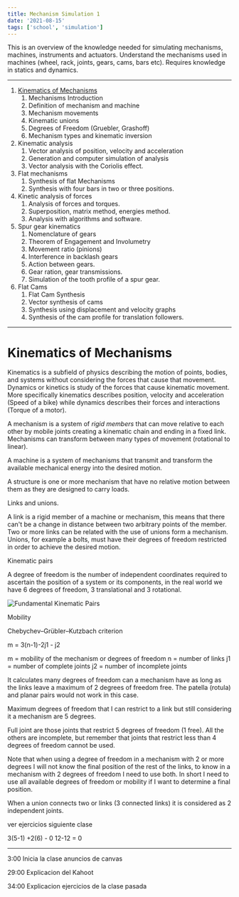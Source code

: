 ```yaml
---
title: Mechanism Simulation 1
date: '2021-08-15'
tags: ['school', 'simulation']
---
```



This is an overview of the knowledge needed for simulating mechanisms, machines, instruments and actuators. Understand the mechanisms used in machines (wheel, rack, joints, gears, cams, bars etc).  Requires knowledge in statics and dynamics. 

***

1. [Kinematics of Mechanisms](#kinematics-of-mechanisms)
	1. Mechanisms Introduction
	2. Definition of mechanism and machine
	3. Mechanism movements
	4. Kinematic unions
	5. Degrees of Freedom (Gruebler, Grashoff)
	6. Mechanism types and kinematic inversion
2. Kinematic analysis
	1. Vector analysis of position, velocity and acceleration
	2. Generation and computer simulation of analysis
	3. Vector analysis with the Coriolis effect.
3. Flat mechanisms
	1. Synthesis of flat Mechanisms
	2. Synthesis with four bars in two or three positions.
4. Kinetic analysis of forces
	1. Analysis of forces and torques.
	2. Superposition, matrix method, energies method.
	3. Analysis with algorithms and software.
5. Spur gear kinematics
	1. Nomenclature of gears
	2. Theorem of Engagement and Involumetry
	3. Movement ratio (pinions)
	4. Interference in backlash gears
	5. Action between gears.
	6. Gear ration, gear transmissions.
	7. Simulation of the tooth profile of a spur gear.
6. Flat Cams
	1. Flat Cam Synthesis
	2. Vector synthesis of cams
	3. Synthesis using displacement and velocity graphs
	4. Synthesis of the cam profile for translation followers.

***

# Kinematics of Mechanisms #

Kinematics is a subfield of physics describing the motion of points, bodies, and systems without considering the forces that cause that movement. Dynamics or kinetics is study of the forces that cause kinematic movement. More specifically kinematics describes position, velocity and acceleration (Speed of a bike) while dynamics describes their forces and interactions (Torque of a motor).

A mechanism is a system of *rigid members* that can move relative to each other by mobile joints creating a kinematic chain and ending in a fixed link. Mechanisms can transform between many types of movement (rotational to linear).

A machine is a system of mechanisms that transmit and transform the available mechanical energy into the desired motion.

A structure is one or more mechanism that have no relative motion between them as they are designed to carry loads. 

Links and unions.

A link is a rigid member of a machine or mechanism, this means that there can't be a change in distance between two arbitrary points of the member. Two or more links can be related with the use of unions form a mechanism. Unions, for example a bolts, must have their degrees of freedom restricted in order to achieve the desired motion.

Kinematic pairs

A degree of freedom is the number of independent coordinates required to ascertain the position of a system or its components, in the real world we have 6 degrees of freedom, 3 translational and 3 rotational. 

![Fundamental Kinematic Pairs](/static/images/notes/FundamentalKinematicPairs.jpg)

Mobility

Chebychev–Grübler–Kutzbach criterion

m = 3(n-1)-2j1 - j2

m = mobility of the mechanism or degrees of freedom
n = number of links
j1 = number of complete joints
j2 = number of incomplete joints

It calculates many degrees of freedom can a mechanism have as long as the links leave a maximum of 2 degrees of freedom free. The patella (rotula) and planar pairs would not work in this case.

Maximum degrees of freedom that I can restrict to a link but still considering it a mechanism are 5 degrees.

Full joint are those joints that restrict 5 degrees of freedom (1 free). All the others are incomplete, but remember that joints that restrict less than 4 degrees of freedom cannot be used.

Note that when using a degree of freedom in a mechanism with 2 or more degrees I will not know the final position of the rest of the links, to know in a mechanism with 2 degrees of freedom I need to use both.
In short I need to use all available degrees of freedom or mobility if I want to determine a final position.

When a union connects two or links (3 connected links) it is considered as 2 independent joints.

ver ejercicios siguiente clase

3(5-1) +2(6) - 0
12-12 = 0




***

3:00 Inicia la clase anuncios de canvas

29:00 Explicacion del Kahoot

34:00 Explicacion ejercicios de la clase pasada





